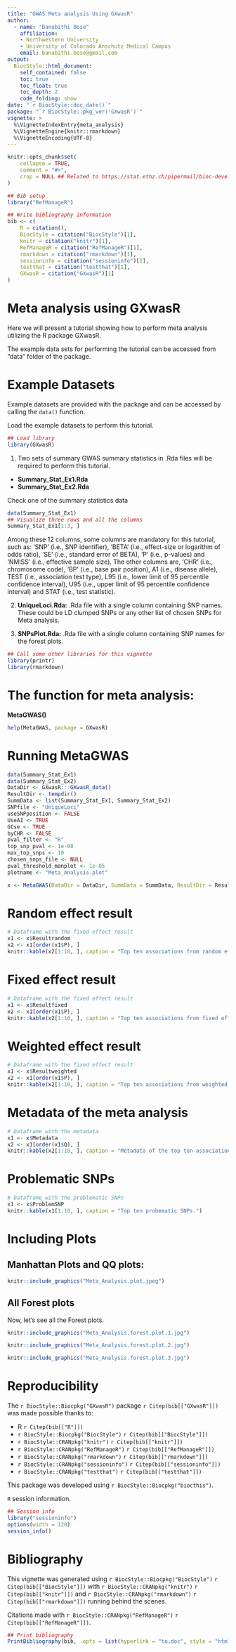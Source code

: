 ```yaml
---
title: "GWAS Meta analysis Using GXwasR"
author: 
  - name: "Banabithi Bose"
    affiliation:
    - Northwestern University
    - University of Colorado Anschutz Medical Campus
    email: banabithi.bose@gmail.com
output: 
  BiocStyle::html_document:
    self_contained: false
    toc: true
    toc_float: true
    toc_depth: 2
    code_folding: show
date: "`r BiocStyle::doc_date()`"
package: "`r BiocStyle::pkg_ver('GXwasR')`"
vignette: >
  %\VignetteIndexEntry{meta_analysis}
  %\VignetteEngine{knitr::rmarkdown}
  %\VignetteEncoding{UTF-8}  
---
```


```r
knitr::opts_chunk$set(
    collapse = TRUE,
    comment = "#>",
    crop = NULL ## Related to https://stat.ethz.ch/pipermail/bioc-devel/2020-April/016656.html
)
```


```r
## Bib setup
library("RefManageR")

## Write bibliography information
bib <- c(
    R = citation(),
    BiocStyle = citation("BiocStyle")[1],
    knitr = citation("knitr")[1],
    RefManageR = citation("RefManageR")[1],
    rmarkdown = citation("rmarkdown")[1],
    sessioninfo = citation("sessioninfo")[1],
    testthat = citation("testthat")[1],
    GXwasR = citation("GXwasR")[1]
)
```

# Meta analysis using GXwasR

Here we will present a tutorial showing how to perform meta analysis utilizing the R package GXwasR.

The example data sets for performing the tutorial can be accessed from "data" folder of the package.

# Example Datasets

Example datasets are provided with the package and can be accessed by calling the `data()` function.

Load the example datasets to perform this tutorial.

```r
## Load library
library(GXwasR)
```
(1) Two sets of summary GWAS summary statistics in .Rda files will be required to perform this tutorial. 

- **Summary_Stat_Ex1.Rda**
- **Summary_Stat_Ex2.Rda**
  
Check one of the summary statistics data

```r
data(Summary_Stat_Ex1)
## Visualize three rows and all the columns
Summary_Stat_Ex1[1:3, ]
```

Among these 12 columns, some columns are mandatory for this tutorial, such as: ‘SNP’ (i.e., SNP identifier), ‘BETA’ (i.e., effect-size or logarithm of odds ratio), ‘SE’ (i.e., standard error of BETA), ‘P’ (i.e., p-values) and 'NMISS' (i.e., effective sample size). The other columns are, 'CHR' (i.e., chromosome code), 'BP' (i.e., base pair position), A1 (i.e., disease allele), TEST (i.e., association test type), L95 (i.e., lower limit of 95 percentile confidence interval), U95 (i.e., upper limit of 95 percentile confidence interval) and STAT (i.e., test statistic).

(2) **UniqueLoci.Rda:** .Rda file with a single column containing SNP names. These could be LD clumped SNPs or any other list of chosen SNPs for Meta analysis.

(3) **SNPsPlot.Rda:** .Rda file with a single column containing SNP names for the forest plots.

```r
## Call some other libraries for this vignette
library(printr)
library(rmarkdown)
```

# The function for meta analysis:
**MetaGWAS()**
```r
help(MetaGWAS, package = GXwasR)
```

# Running MetaGWAS

```r
data(Summary_Stat_Ex1)
data(Summary_Stat_Ex2)
DataDir <- GXwasR:::GXwasR_data()
ResultDir <- tempdir()
SummData <- list(Summary_Stat_Ex1, Summary_Stat_Ex2)
SNPfile <- "UniqueLoci"
useSNPposition <- FALSE
UseA1 <- TRUE
GCse <- TRUE
byCHR <- FALSE
pval_filter <- "R"
top_snp_pval <- 1e-08
max_top_snps <- 10
chosen_snps_file <- NULL
pval_threshold_manplot <- 1e-05
plotname <- "Meta_Analysis.plot"

x <- MetaGWAS(DataDir = DataDir, SummData = SummData, ResultDir = ResultDir, SNPfile = NULL, useSNPposition = TRUE, UseA1 = UseA1, GCse = GCse, plotname = "Meta_Analysis.plot", pval_filter, top_snp_pval, max_top_snps, chosen_snps_file = NULL, byCHR, pval_threshold_manplot)
```

# Random effect result

```r
# Dataframe with the fixed effect result
x1 <- x$Resultrandom
x2 <- x1[order(x1$P), ]
knitr::kable(x2[1:10, ], caption = "Top ten associations from random effect model.")
```

# Fixed effect result

```r
# Dataframe with the fixed effect result
x1 <- x$Resultfixed
x2 <- x1[order(x1$P), ]
knitr::kable(x2[1:10, ], caption = "Top ten associations from fixed effect model.")
```

# Weighted effect result

```r
# Dataframe with the fixed effect result
x1 <- x$Resultweighted
x2 <- x1[order(x1$P), ]
knitr::kable(x2[1:10, ], caption = "Top ten associations from weighted effect model.")
```

# Metadata of the meta analysis

```r
# Dataframe with the metadata
x1 <- x$Metadata
x2 <- x1[order(x1$Q), ]
knitr::kable(x2[1:10, ], caption = "Metadata of the top ten associations based on Cochrane’s Q statistics.")
```

# Problematic SNPs

```r
# Dataframe with the problematic SNPs
x1 <- x$ProblemSNP
knitr::kable(x1[1:10, ], caption = "Top ten probematic SNPs.")
```

# Including Plots

## Manhattan Plots and QQ plots:

```r
knitr::include_graphics("Meta_Analysis.plot.jpeg")
```

## All Forest plots
Now, let's see all the Forest plots.

```r
knitr::include_graphics("Meta_Analysis.forest.plot.1.jpg")
```

```r
knitr::include_graphics("Meta_Analysis.forest.plot.2.jpg")
```

```r
knitr::include_graphics("Meta_Analysis.forest.plot.3.jpg")
```

# Reproducibility

The `r BiocStyle::Biocpkg("GXwasR")` package `r Citep(bib[["GXwasR"]])` was made possible thanks to:

* R `r Citep(bib[["R"]])`
* `r BiocStyle::Biocpkg("BiocStyle")` `r Citep(bib[["BiocStyle"]])`
* `r BiocStyle::CRANpkg("knitr")` `r Citep(bib[["knitr"]])`
* `r BiocStyle::CRANpkg("RefManageR")` `r Citep(bib[["RefManageR"]])`
* `r BiocStyle::CRANpkg("rmarkdown")` `r Citep(bib[["rmarkdown"]])`
* `r BiocStyle::CRANpkg("sessioninfo")` `r Citep(bib[["sessioninfo"]])`
* `r BiocStyle::CRANpkg("testthat")` `r Citep(bib[["testthat"]])`

This package was developed using `r BiocStyle::Biocpkg("biocthis")`.

`R` session information.

```r
## Session info
library("sessioninfo")
options(width = 120)
session_info()
```

# Bibliography

This vignette was generated using `r BiocStyle::Biocpkg("BiocStyle")` `r Citep(bib[["BiocStyle"]])`
with `r BiocStyle::CRANpkg("knitr")` `r Citep(bib[["knitr"]])` and `r BiocStyle::CRANpkg("rmarkdown")` `r Citep(bib[["rmarkdown"]])` running behind the scenes.

Citations made with `r BiocStyle::CRANpkg("RefManageR")` `r Citep(bib[["RefManageR"]])`.

```r
## Print bibliography
PrintBibliography(bib, .opts = list(hyperlink = "to.doc", style = "html"))
```
